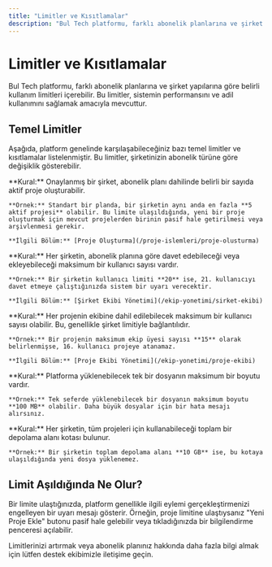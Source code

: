 ```yaml
---
title: "Limitler ve Kısıtlamalar"
description: "Bul Tech platformu, farklı abonelik planlarına ve şirket yapılarına göre belirli kullanım limitleri içerebilir. Bu limitler, sistemin performansını ve adil kullanımını sağlamak amacıyla mevcuttur."
---
```


# Limitler ve Kısıtlamalar

Bul Tech platformu, farklı abonelik planlarına ve şirket yapılarına göre belirli kullanım limitleri içerebilir. Bu limitler, sistemin performansını ve adil kullanımını sağlamak amacıyla mevcuttur.

## Temel Limitler

Aşağıda, platform genelinde karşılaşabileceğiniz bazı temel limitler ve kısıtlamalar listelenmiştir. Bu limitler, şirketinizin abonelik türüne göre değişiklik gösterebilir.

<AccordionGroup>
  <Accordion title="Proje Limiti">
    **Kural:** Onaylanmış bir şirket, abonelik planı dahilinde belirli bir sayıda aktif proje oluşturabilir.

    **Örnek:** Standart bir planda, bir şirketin aynı anda en fazla **5 aktif projesi** olabilir. Bu limite ulaşıldığında, yeni bir proje oluşturmak için mevcut projelerden birinin pasif hale getirilmesi veya arşivlenmesi gerekir.

    **İlgili Bölüm:** [Proje Oluşturma](/proje-islemleri/proje-olusturma)
  </Accordion>
  <Accordion title="Kullanıcı Limiti (Şirket Başına)">
    **Kural:** Her şirketin, abonelik planına göre davet edebileceği veya ekleyebileceği maksimum bir kullanıcı sayısı vardır.

    **Örnek:** Bir şirketin kullanıcı limiti **20** ise, 21. kullanıcıyı davet etmeye çalıştığınızda sistem bir uyarı verecektir.

    **İlgili Bölüm:** [Şirket Ekibi Yönetimi](/ekip-yonetimi/sirket-ekibi)
  </Accordion>
  <Accordion title="Kullanıcı Limiti (Proje Başına)">
    **Kural:** Her projenin ekibine dahil edilebilecek maksimum bir kullanıcı sayısı olabilir. Bu, genellikle şirket limitiyle bağlantılıdır.

    **Örnek:** Bir projenin maksimum ekip üyesi sayısı **15** olarak belirlenmişse, 16. kullanıcı projeye atanamaz.

    **İlgili Bölüm:** [Proje Ekibi Yönetimi](/ekip-yonetimi/proje-ekibi)
  </Accordion>
  <Accordion title="Dosya Yükleme Boyutu">
    **Kural:** Platforma yüklenebilecek tek bir dosyanın maksimum bir boyutu vardır.

    **Örnek:** Tek seferde yüklenebilecek bir dosyanın maksimum boyutu **100 MB** olabilir. Daha büyük dosyalar için bir hata mesajı alırsınız.
  </Accordion>
  <Accordion title="Toplam Depolama Alanı">
    **Kural:** Her şirketin, tüm projeleri için kullanabileceği toplam bir depolama alanı kotası bulunur.

    **Örnek:** Bir şirketin toplam depolama alanı **10 GB** ise, bu kotaya ulaşıldığında yeni dosya yüklenemez.
  </Accordion>
</AccordionGroup>

## Limit Aşıldığında Ne Olur?

Bir limite ulaştığınızda, platform genellikle ilgili eylemi gerçekleştirmenizi engelleyen bir uyarı mesajı gösterir. Örneğin, proje limitine ulaştıysanız "Yeni Proje Ekle" butonu pasif hale gelebilir veya tıkladığınızda bir bilgilendirme penceresi açılabilir.

<Info>
  Limitlerinizi artırmak veya abonelik planınız hakkında daha fazla bilgi almak için lütfen destek ekibimizle iletişime geçin.
</Info>
